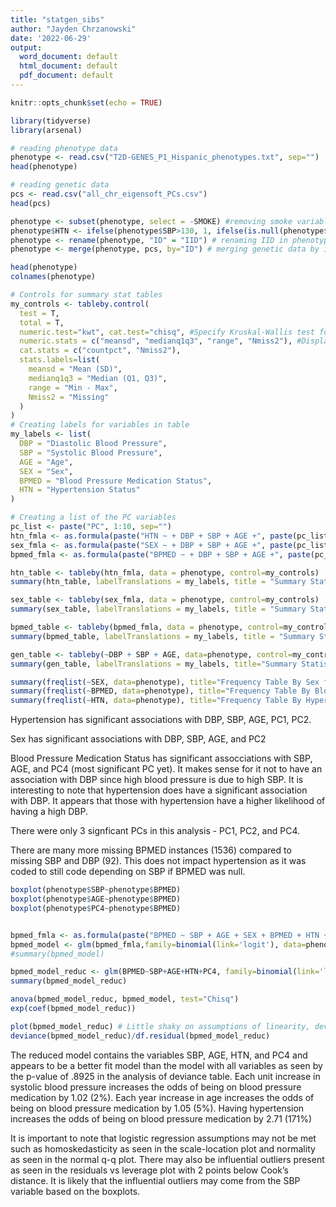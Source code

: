 ---
title: "statgen_sibs"
author: "Jayden Chrzanowski"
date: '2022-06-29'
output:
  word_document: default
  html_document: default
  pdf_document: default
---

```{r setup, include=FALSE}
knitr::opts_chunk$set(echo = TRUE)
```
```{r}
library(tidyverse)
library(arsenal)
```
```{r}
# reading phenotype data
phenotype <- read.csv("T2D-GENES_P1_Hispanic_phenotypes.txt", sep="")
head(phenotype)
```
```{r}
# reading genetic data
pcs <- read.csv("all_chr_eigensoft_PCs.csv")
head(pcs)
```
```{r}
phenotype <- subset(phenotype, select = -SMOKE) #removing smoke variable - all NAs
phenotype$HTN <- ifelse(phenotype$SBP>130, 1, ifelse(is.null(phenotype$BPMED), 1, ifelse(phenotype$BPMED==1, 1, 0))) #adding HTN variable
phenotype <- rename(phenotype, "ID" = "IID") # renaming IID in phenotype data to ID to merge with genetic data
phenotype <- merge(phenotype, pcs, by="ID") # merging genetic data by id var
```

```{r}
head(phenotype)
colnames(phenotype)
```
```{r}
# Controls for summary stat tables
my_controls <- tableby.control(
  test = T,
  total = T,
  numeric.test="kwt", cat.test="chisq", #Specify Kruskal-Wallis test for numeric vars and chi square for categorical vars
  numeric.stats = c("meansd", "medianq1q3", "range", "Nmiss2"), #Display mean, sd, median, q1 and q3, range, and missing values
  cat.stats = c("countpct", "Nmiss2"),
  stats.labels=list(
    meansd = "Mean (SD)",
    medianq1q3 = "Median (Q1, Q3)",
    range = "Min - Max",
    Nmiss2 = "Missing"
  )
)
# Creating labels for variables in table
my_labels <- list(
  DBP = "Diastolic Blood Pressure",
  SBP = "Systolic Blood Pressure",
  AGE = "Age",
  SEX = "Sex",
  BPMED = "Blood Pressure Medication Status",
  HTN = "Hypertension Status"
)

# Creating a list of the PC variables
pc_list <- paste("PC", 1:10, sep="")
htn_fmla <- as.formula(paste("HTN ~ + DBP + SBP + AGE +", paste(pc_list, collapse= "+")))
sex_fmla <- as.formula(paste("SEX ~ + DBP + SBP + AGE +", paste(pc_list, collapse= "+")))
bpmed_fmla <- as.formula(paste("BPMED ~ + DBP + SBP + AGE +", paste(pc_list, collapse= "+")))

htn_table <- tableby(htn_fmla, data = phenotype, control=my_controls) 
summary(htn_table, labelTranslations = my_labels, title = "Summary Statistics for Phenotypes By Hypertension")

sex_table <- tableby(sex_fmla, data = phenotype, control=my_controls) 
summary(sex_table, labelTranslations = my_labels, title = "Summary Statistics for Phenotype Data By Sex")

bpmed_table <- tableby(bpmed_fmla, data = phenotype, control=my_controls) 
summary(bpmed_table, labelTranslations = my_labels, title = "Summary Statistics for Phenotype Data By Blood Pressure Medication Status")

gen_table <- tableby(~DBP + SBP + AGE, data=phenotype, control=my_controls)
summary(gen_table, labelTranslations = my_labels, title="Summary Statistics for Phenotype Data")

summary(freqlist(~SEX, data=phenotype), title="Frequency Table By Sex for Phenotype Data", labelTranslations = my_labels)
summary(freqlist(~BPMED, data=phenotype), title="Frequency Table By Blood Pressure Medication Status for Phenotype Data", labelTranslations = my_labels)
summary(freqlist(~HTN, data=phenotype), title="Frequency Table By Hypertension Status for Phenotype Data", labelTranslations = my_labels)

```
Hypertension has significant associations with DBP, SBP, AGE, PC1, PC2.

Sex has significant associations with DBP, SBP, AGE, and PC2

Blood Pressure Medication Status has significant assocciations with SBP, AGE, and PC4 (most significant PC yet). It makes sense for it not to have an association with DBP since high blood pressure is due to high SBP. It is interesting to note that hypertension does have a significant association with DBP. It appears that those with hypertension have a higher likelihood of having a high DBP.

There were only 3 signficant PCs in this analysis - PC1, PC2, and PC4.

There are many more missing BPMED instances (1536) compared to missing SBP and DBP (92). This does not impact hypertension as it was coded to still code depending on SBP if BPMED was null.

```{r}
boxplot(phenotype$SBP~phenotype$BPMED)
boxplot(phenotype$AGE~phenotype$BPMED)
boxplot(phenotype$PC4~phenotype$BPMED)


bpmed_fmla <- as.formula(paste("BPMED ~ SBP + AGE + SEX + BPMED + HTN + + ", paste(pc_list, collapse="+")))
bpmed_model <- glm(bpmed_fmla,family=binomial(link='logit'), data=phenotype)
#summary(bpmed_model)

bpmed_model_reduc <- glm(BPMED~SBP+AGE+HTN+PC4, family=binomial(link='logit'), data=phenotype)
summary(bpmed_model_reduc)

anova(bpmed_model_reduc, bpmed_model, test="Chisq")
exp(coef(bpmed_model_reduc))

plot(bpmed_model_reduc) # Little shaky on assumptions of linearity, deviation from normality present, potential influential outliers
deviance(bpmed_model_reduc)/df.residual(bpmed_model_reduc) 
```
The reduced model contains the variables SBP, AGE, HTN, and PC4 and appears to be a better fit model than the model with all variables as seen by the p-value of .8925 in the analysis of deviance table.
Each unit increase in systolic blood pressure increases the odds of being on blood pressure medication by 1.02 (2%).
Each year increase in age increases the odds of being on blood pressure medication by 1.05 (5%). 
Having hypertension increases the odds of being on blood pressure medication by 2.71 (171%)

It is important to note that logistic regression assumptions may not be met such as homoskedasticity as seen in the scale-location plot and normality as seen in the normal q-q plot. There may also be influential outliers present as seen in the residuals vs leverage plot with 2 points below Cook's distance. It is likely that the influential outliers may come from the SBP variable based on the boxplots.

